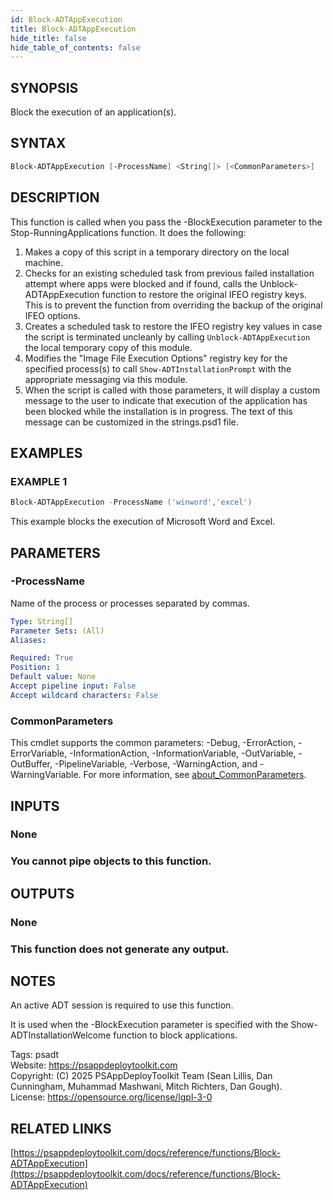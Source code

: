 ```yaml
---
id: Block-ADTAppExecution
title: Block-ADTAppExecution
hide_title: false
hide_table_of_contents: false
---
```


## SYNOPSIS

Block the execution of an application(s).

## SYNTAX

```powershell
Block-ADTAppExecution [-ProcessName] <String[]> [<CommonParameters>]
```

## DESCRIPTION

This function is called when you pass the -BlockExecution parameter to the Stop-RunningApplications function.
It does the following:

1) Makes a copy of this script in a temporary directory on the local machine.
2) Checks for an existing scheduled task from previous failed installation attempt where apps were blocked and if found, calls the Unblock-ADTAppExecution function to restore the original IFEO registry keys.
This is to prevent the function from overriding the backup of the original IFEO options.
3) Creates a scheduled task to restore the IFEO registry key values in case the script is terminated uncleanly by calling `Unblock-ADTAppExecution` the local temporary copy of this module.
4) Modifies the "Image File Execution Options" registry key for the specified process(s) to call `Show-ADTInstallationPrompt` with the appropriate messaging via this module.
5) When the script is called with those parameters, it will display a custom message to the user to indicate that execution of the application has been blocked while the installation is in progress.
The text of this message can be customized in the strings.psd1 file.

## EXAMPLES

### EXAMPLE 1

```powershell
Block-ADTAppExecution -ProcessName ('winword','excel')
```

This example blocks the execution of Microsoft Word and Excel.

## PARAMETERS

### -ProcessName

Name of the process or processes separated by commas.

```yaml
Type: String[]
Parameter Sets: (All)
Aliases:

Required: True
Position: 1
Default value: None
Accept pipeline input: False
Accept wildcard characters: False
```

### CommonParameters

This cmdlet supports the common parameters: -Debug, -ErrorAction, -ErrorVariable, -InformationAction, -InformationVariable, -OutVariable, -OutBuffer, -PipelineVariable, -Verbose, -WarningAction, and -WarningVariable. For more information, see [about_CommonParameters](http://go.microsoft.com/fwlink/?LinkID=113216).

## INPUTS

### None

### You cannot pipe objects to this function.
## OUTPUTS

### None

### This function does not generate any output.
## NOTES
An active ADT session is required to use this function.

It is used when the -BlockExecution parameter is specified with the Show-ADTInstallationWelcome function to block applications.

Tags: psadt<br />
Website: https://psappdeploytoolkit.com<br />
Copyright: (C) 2025 PSAppDeployToolkit Team (Sean Lillis, Dan Cunningham, Muhammad Mashwani, Mitch Richters, Dan Gough).<br />
License: https://opensource.org/license/lgpl-3-0

## RELATED LINKS

[https://psappdeploytoolkit.com/docs/reference/functions/Block-ADTAppExecution](https://psappdeploytoolkit.com/docs/reference/functions/Block-ADTAppExecution)

